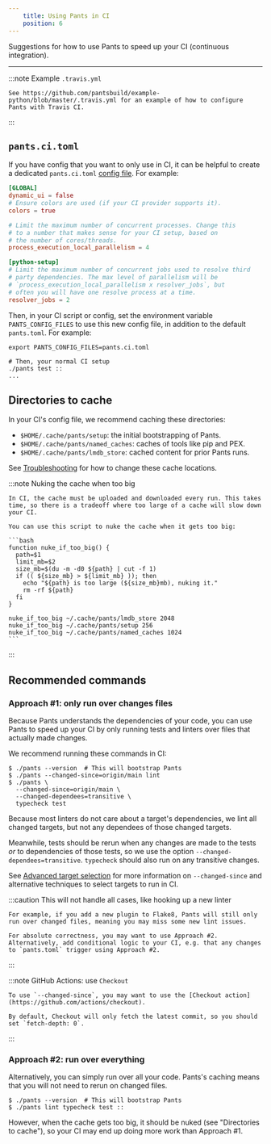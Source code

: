 ```yaml
---
    title: Using Pants in CI
    position: 6
---
```



Suggestions for how to use Pants to speed up your CI (continuous integration).

---

:::note Example `.travis.yml`

    See https://github.com/pantsbuild/example-python/blob/master/.travis.yml for an example of how to configure Pants with Travis CI.

:::

## `pants.ci.toml`

If you have config that you want to only use in CI, it can be helpful to create a dedicated `pants.ci.toml` [config file](doc:options). For example:

```toml title="pants.ci.toml"
[GLOBAL]
dynamic_ui = false
# Ensure colors are used (if your CI provider supports it).
colors = true

# Limit the maximum number of concurrent processes. Change this
# to a number that makes sense for your CI setup, based on
# the number of cores/threads.
process_execution_local_parallelism = 4

[python-setup]
# Limit the maximum number of concurrent jobs used to resolve third
# party dependencies. The max level of parallelism will be
# `process_execution_local_parallelism x resolver_jobs`, but
# often you will have one resolve process at a time.
resolver_jobs = 2
```

Then, in your CI script or config, set the environment variable `PANTS_CONFIG_FILES` to use this new config file, in addition to the default `pants.toml`. For example:

```shell title="ci.sh"
export PANTS_CONFIG_FILES=pants.ci.toml

# Then, your normal CI setup
./pants test ::
...
```

## Directories to cache

In your CI's config file, we recommend caching these directories:

- `$HOME/.cache/pants/setup`: the initial bootstrapping of Pants.
- `$HOME/.cache/pants/named_caches`: caches of tools like pip and PEX.
- `$HOME/.cache/pants/lmdb_store`: cached content for prior Pants runs.

See [Troubleshooting](doc:troubleshooting#how-to-change-your-cache-directory) for how to change these cache locations.

:::note Nuking the cache when too big

    In CI, the cache must be uploaded and downloaded every run. This takes time, so there is a tradeoff where too large of a cache will slow down your CI.

    You can use this script to nuke the cache when it gets too big:

    ```bash
    function nuke_if_too_big() {
      path=$1
      limit_mb=$2
      size_mb=$(du -m -d0 ${path} | cut -f 1)
      if (( ${size_mb} > ${limit_mb} )); then
        echo "${path} is too large (${size_mb}mb), nuking it."
        rm -rf ${path}
      fi
    }

    nuke_if_too_big ~/.cache/pants/lmdb_store 2048
    nuke_if_too_big ~/.cache/pants/setup 256
    nuke_if_too_big ~/.cache/pants/named_caches 1024
    ```

:::

## Recommended commands

### Approach #1: only run over changes files

Because Pants understands the dependencies of your code, you can use Pants to speed up your CI by only running tests and linters over files that actually made changes.

We recommend running these commands in CI:

```shell title="ci.sh"
$ ./pants --version  # This will bootstrap Pants
$ ./pants --changed-since=origin/main lint
$ ./pants \
  --changed-since=origin/main \
  --changed-dependees=transitive \
  typecheck test
```

Because most linters do not care about a target's dependencies, we lint all changed targets, but not any dependees of those changed targets.

Meanwhile, tests should be rerun when any changes are made to the tests _or_ to dependencies of those tests, so we use the option `--changed-dependees=transitive`. `typecheck` should also run on any transitive changes.

See [Advanced target selection](doc:advanced-target-selection) for more information on `--changed-since` and alternative techniques to select targets to run in CI.

:::caution This will not handle all cases, like hooking up a new linter

    For example, if you add a new plugin to Flake8, Pants will still only run over changed files, meaning you may miss some new lint issues.

    For absolute correctness, you may want to use Approach #2. Alternatively, add conditional logic to your CI, e.g. that any changes to `pants.toml` trigger using Approach #2.

:::

:::note GitHub Actions: use `Checkout`

    To use `--changed-since`, you may want to use the [Checkout action](https://github.com/actions/checkout).

    By default, Checkout will only fetch the latest commit, so you should set `fetch-depth: 0`.

:::

### Approach #2: run over everything

Alternatively, you can simply run over all your code. Pants's caching means that you will not need to rerun on changed files.

```shell title="ci.sh"
$ ./pants --version  # This will bootstrap Pants
$ ./pants lint typecheck test ::
```

However, when the cache gets too big, it should be nuked (see "Directories to cache"), so your CI may end up doing more work than Approach #1.
